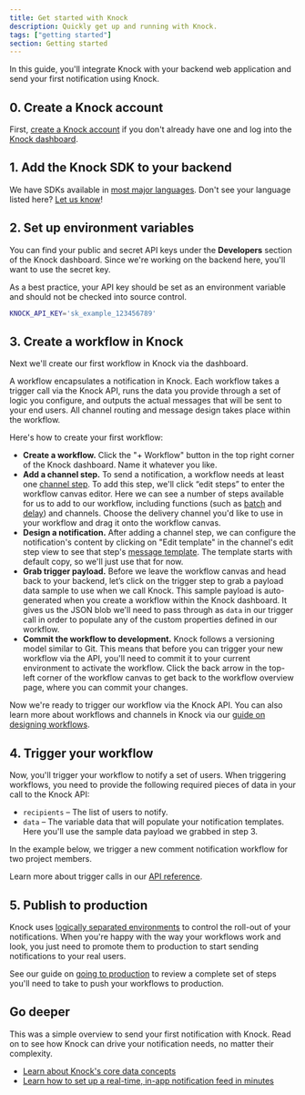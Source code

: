 ```yaml
---
title: Get started with Knock
description: Quickly get up and running with Knock.
tags: ["getting started"]
section: Getting started
---
```


In this guide, you'll integrate Knock with your backend web application and send your first notification using Knock.

## 0. Create a Knock account

First, [create a Knock account](https://dashboard.knock.app/signup) if you don't already have one and log into the [Knock dashboard](https://dashboard.knock.app).

## 1. Add the Knock SDK to your backend

We have SDKs available in [most major languages](/reference#client-libraries). Don't see your language listed here? [Let us know](mailto:support@knock.app)!

<MultiLangCodeBlock snippet="sdks.install" title="Install Knock" />

## 2. Set up environment variables

You can find your public and secret API keys under the **Developers** section of the Knock dashboard. Since we're working on the backend here, you'll want to use the secret key.

As a best practice, your API key should be set as an environment variable and should not be checked into source control.

```bash
KNOCK_API_KEY='sk_example_123456789'
```

## 3. Create a workflow in Knock

Next we'll create our first workflow in Knock via the dashboard.

A workflow encapsulates a notification in Knock. Each workflow takes a trigger call via the Knock API, runs the data you provide through a set of logic you configure, and outputs the actual messages that will be sent to your end users. All channel routing and message design takes place within the workflow.

Here's how to create your first workflow:

- **Create a workflow.** Click the "+ Workflow" button in the top right corner of the Knock dashboard. Name it whatever you like.
- **Add a channel step.** To send a notification, a workflow needs at least one [channel step](/designing-workflows/channel-step). To add this step, we'll click “edit steps” to enter the workflow canvas editor. Here we can see a number of steps available for us to add to our workflow, including functions (such as [batch](/designing-workflows/batch-function) and [delay](/designing-workflows/delay-function)) and channels. Choose the delivery channel you'd like to use in your workflow and drag it onto the workflow canvas.
- **Design a notification.** After adding a channel step, we can configure the notification's content by clicking on "Edit template" in the channel's edit step view to see that step's [message template](/designing-workflows/template-editor/overview). The template starts with default copy, so we'll just use that for now.
- **Grab trigger payload.** Before we leave the workflow canvas and head back to your backend, let’s click on the trigger step to grab a payload data sample to use when we call Knock. This sample payload is auto-generated when you create a workflow within the Knock dashboard. It gives us the JSON blob we'll need to pass through as `data` in our trigger call in order to populate any of the custom properties defined in our workflow.
- **Commit the workflow to development.** Knock follows a versioning model similar to Git. This means that before you can trigger your new workflow via the API, you'll need to commit it to your current environment to activate the workflow. Click the back arrow in the top-left corner of the workflow canvas to get back to the workflow overview page, where you can commit your changes.

Now we're ready to trigger our workflow via the Knock API. You can also learn more about workflows and channels in Knock via our [guide on designing workflows](/send-notifications/designing-workflows).

## 4. Trigger your workflow

Now, you'll trigger your workflow to notify a set of users. When triggering workflows, you need to provide the following required pieces of data in your call to the Knock API:

- `recipients` – The list of users to notify.
- `data` – The variable data that will populate your notification templates. Here you'll use the sample data payload we grabbed in step 3.

In the example below, we trigger a new comment notification workflow for two project members.

<MultiLangCodeBlock
  snippet="workflows.trigger-with-user-identification"
  title="Trigger your workflow"
/>

Learn more about trigger calls in our [API reference](/reference#trigger-workflow).

## 5. Publish to production

Knock uses [logically separated environments](/send-and-manage-data/environments) to control the roll-out of your notifications. When you're happy with the way your workflows work and look, you just need to promote them to production to start sending notifications to your real users.

See our guide on [going to production](/getting-started/going-to-production) to review a complete set of steps you'll need to take to push your workflows to production.

## Go deeper

This was a simple overview to send your first notification with Knock. Read on to see how Knock can drive your notification needs, no matter their complexity.

- [Learn about Knock's core data concepts](/send-and-manage-data/concepts)
- [Learn how to set up a real-time, in-app notification feed in minutes](/notification-feeds/getting-started)

